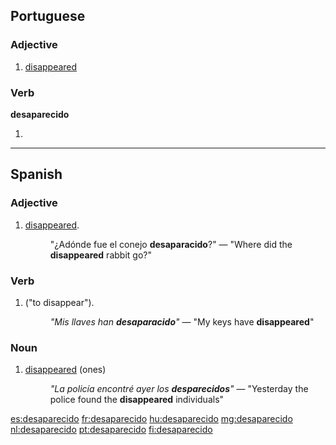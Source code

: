 ==Portuguese==

===Adjective===
{{pt-adj|desaparecid|o|comp=no}}

# [[disappeared]]

===Verb===
'''desaparecido'''

# {{pt-verb form of|[[desaparecer]]|er|past participle|masculine|singular}}

----

==Spanish==

===Adjective===
{{es-adj|f=desaparecida}}

# [[disappeared]].
#: "¿Adónde fue el conejo '''desaparacido'''?"  &mdash; "Where did the '''disappeared''' rabbit go?"

===Verb===
{{es-verb-form|desaparecer}}

# {{es-verb form of|mood=participle|tense=past|ending=er|verb=[[desaparecer]]|nodot=1}} ("to disappear").
#: ''"Mis llaves han '''desaparacido'''"'' &mdash; "My keys have '''disappeared'''"

===Noun===
{{es-noun|m|f=desaparecida}}

# [[disappeared]] (ones) <!--awkward translating this-->
#: ''"La policía encontré ayer los '''desparecidos'''"'' &mdash; "Yesterday the police found the '''disappeared''' individuals"

[[es:desaparecido]]
[[fr:desaparecido]]
[[hu:desaparecido]]
[[mg:desaparecido]]
[[nl:desaparecido]]
[[pt:desaparecido]]
[[fi:desaparecido]]